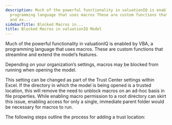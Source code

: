 ```yaml
---
description: Much of the powerful functionality in valuationIQ is enabled by VBA a
  programming language that uses macros These are custom functions that streamline
  and ex...
sidebarTitle: Blocked Macros in...
title: Blocked Macros in valuationIQ Model
---
```


Much of the powerful functionality in valuationIQ is enabled by VBA, a programming language that uses macros. These are custom functions that streamline and extend the model’s features.


Depending on your organization’s settings, macros may be blocked from running when opening the model.


This setting can be changed as part of the Trust Center settings within Excel. If the directory in which the model is being opened is a trusted location, this will remove the need to unblock macros on an ad-hoc basis in file properties. While enabling macro permission to a root directory can skirt this issue, enabling access for only a single, immediate parent folder would be necessary for macros to run.


The following steps outline the process for adding a trust location:


<Steps>
  <Step title="In Excel, click **File**> **Options**.">
  </Step>
  <Step title="Click **Trust Center**> **Trust Center Settings** > **Trusted Locations![Blocked_Macros.jpg](https://rediq.zendesk.com/hc/article_attachments/9034871750804/Blocked_Macros.jpg)**">
  </Step>
  <Step title="Click **Add new location**.">
  </Step>
  <Step title="Click **Browse** to find the folder, select a folder, and then click **OK**.">
  </Step>
</Steps>
